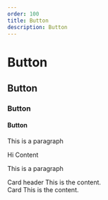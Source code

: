 ```yaml
---
order: 100
title: Button
description: Button
---
```


# Button

## Button

### Button

#### Button

This is a paragraph

<Popover>

<PopoverTrigger display="inline">Hi</PopoverTrigger>
<PopoverContent>Content</PopoverContent>

</Popover>

This is a paragraph

<Card useCollapse>
  <CardHeader>Card header</CardHeader>
  <CardContent borderless padding="space400" collapsible>
    This is the content.
  </CardContent>
</Card>

<br />

<Card>
  <CardHeader>Card</CardHeader>
  <CardContent borderless padding="space400">
    This is the content.
  </CardContent>
</Card>
